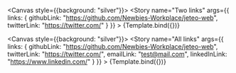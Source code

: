 
<Meta title="molecules/SocialLinks" component={SocialLinks} />


<Canvas style={{background: "silver"}}>
    <Story
        name="Two links"
        args={{
            links: {
                githubLink: "https://github.com/Newbies-Workplace/jeteo-web",
                twitterLink: "https://twitter.com/"
            }
        }}
    >
        {Template.bind({})}
    </Story>
</Canvas>

<Canvas style={{background: "silver"}}>
    <Story
        name="All links"
        args={{
            links: {
                githubLink: "https://github.com/Newbies-Workplace/jeteo-web",
                twitterLink: "https://twitter.com/",
                emailLink: "test@mail.com",
                linkedInLink: "https://www.linkedin.com/"
            }
        }}
    >
        {Template.bind({})}
    </Story>
</Canvas>